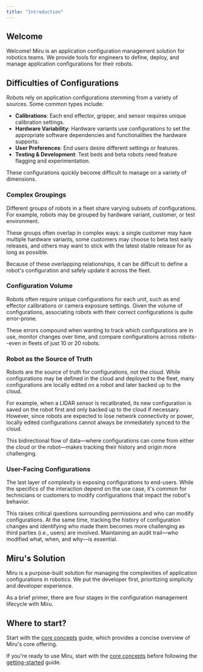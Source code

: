 ```yaml
---
title: "Introduction"
---
```



## Welcome

Welcome\! Miru is an application configuration management solution for robotics teams. We provide tools for engineers to define, deploy, and manage application configurations for their robots.

## Difficulties of Configurations

Robots rely on application configurations stemming from a variety of sources. Some common types include:

- **Calibrations**: Each end effector, gripper, and sensor requires unique calibration settings.
- **Hardware Variability**: Hardware variants use configurations to set the appropriate software dependencies and functionalities the hardware supports.
- **User Preferences**: End users desire different settings or features.
- **Testing & Development**: Test beds and beta robots need feature flagging and experimentation.

These configurations quickly become difficult to manage on a variety of dimensions.

### Complex Groupings

Different groups of robots in a fleet share varying subsets of configurations. For example, robots may be grouped by hardware variant, customer, or test environment. 

These groups often overlap in complex ways: a single customer may have multiple hardware variants, some customers may choose to beta test early releases, and others may want to stick with the latest stable release for as long as possible.

Because of these overlapping relationships, it can be difficult to define a robot's configuration and safely update it across the fleet.

### Configuration Volume

Robots often require unique configurations for each unit, such as end effector calibrations or camera exposure settings. Given the volume of configurations, associating robots with their correct configurations is quite error-prone.

These errors compound when wanting to track which configurations are in use, monitor changes over time, and compare configurations across robots--even in fleets of just 10 or 20 robots.

### Robot as the Source of Truth

Robots are the source of truth for configurations, not the cloud. While configurations may be defined in the cloud and deployed to the fleet, many configurations are locally edited on a robot and later backed up to the cloud.

For example, when a LIDAR sensor is recalibrated, its new configuration is saved on the robot first and only backed up to the cloud if necessary. However, since robots are expected to lose network connectivity or power, locally edited configurations cannot always be immediately synced to the cloud.

This bidirectional flow of data—where configurations can come from either the cloud or the robot—makes tracking their history and origin more challenging.

### User-Facing Configurations

The last layer of complexity is exposing configurations to end-users. While the specifics of the interaction depend on the use case, it's common for technicians or customers to modify configurations that impact the robot's behavior.

This raises critical questions surrounding permissions and who can modify configurations. At the same time, tracking the history of configuration changes and identifying who made them becomes more challenging as third parties (i.e., users) are involved. Maintaining an audit trail—who modified what, when, and why—is essential.

## Miru's Solution

Miru is a purpose-built solution for managing the complexities of application configurations in robotics. We put the developer first, prioritizing simplicity and developer experience.

As a brief primer, there are four stages in the configuration management lifecycle with Miru.

<MiruWorkflowOverview />

## Where to start?

Start with the [core concepts](/docs/basics/core-concepts) guide, which provides a concise overview of Miru's core offering.

If you're ready to use Miru, start with the [core concepts](/docs/basics/core-concepts) before following the [getting-started](/docs/basics/getting-started) guide.